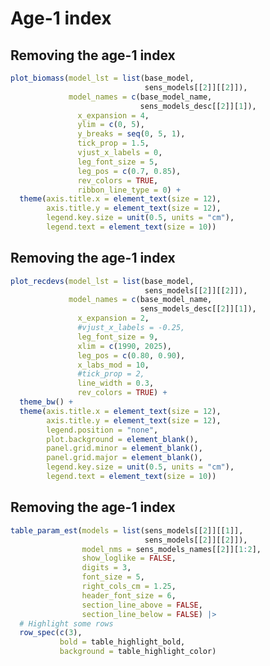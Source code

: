 # Age-1 index

## Removing the age-1 index
```r
plot_biomass(model_lst = list(base_model,
                              sens_models[[2]][[2]]),
             model_names = c(base_model_name,
                             sens_models_desc[[2]][1]),
               x_expansion = 4,
               ylim = c(0, 5),
               y_breaks = seq(0, 5, 1),
               tick_prop = 1.5,
               vjust_x_labels = 0,
               leg_font_size = 5,
               leg_pos = c(0.7, 0.85),
               rev_colors = TRUE,
               ribbon_line_type = 0) +
  theme(axis.title.x = element_text(size = 12),
        axis.title.y = element_text(size = 12),
        legend.key.size = unit(0.5, units = "cm"),
        legend.text = element_text(size = 10))
```

## Removing the age-1 index
```r
plot_recdevs(model_lst = list(base_model,
                              sens_models[[2]][[2]]),
             model_names = c(base_model_name,
                             sens_models_desc[[2]][1]),
               x_expansion = 2,
               #vjust_x_labels = -0.25,
               leg_font_size = 9,
               xlim = c(1990, 2025),
               leg_pos = c(0.80, 0.90),
               x_labs_mod = 10,
               #tick_prop = 2,
               line_width = 0.3,
               rev_colors = TRUE) +
  theme_bw() + 
  theme(axis.title.x = element_text(size = 12),
        axis.title.y = element_text(size = 12),
        legend.position = "none",
        plot.background = element_blank(),
        panel.grid.minor = element_blank(),
        panel.grid.major = element_blank(),
        legend.key.size = unit(0.5, units = "cm"),
        legend.text = element_text(size = 10))
```


## Removing the age-1 index
```r
table_param_est(models = list(sens_models[[2]][[1]],
                              sens_models[[2]][[2]]),
                model_nms = sens_models_names[[2]][1:2],
                show_loglike = FALSE,
                digits = 3,
                font_size = 5,
                right_cols_cm = 1.25,
                header_font_size = 6,
                section_line_above = FALSE,
                section_line_below = FALSE) |>
  # Highlight some rows
  row_spec(c(3),
           bold = table_highlight_bold,
           background = table_highlight_color)

```
